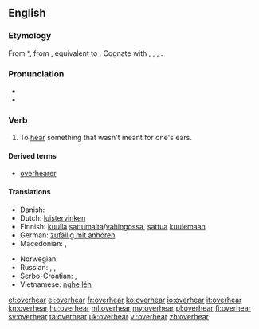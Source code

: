==English==

===Etymology===
From {{etyl|enm}} *{{term||overheren|lang=enm}}, from {{etyl|ang}} {{term|oferhieran|oferhīeran|to overhear, hear, disobey, disregard, neglect|lang=ang}}, equivalent to {{prefix|over|hear}}. Cognate with {{etyl|nl|-}} {{term|overhoren||to hear, hear about|lang=nl}}, {{etyl|de|-}} {{term|überhören||to not hear, ignore|lang=de}}, {{etyl|da|-}} {{term|overhøre||to overhear|lang=da}}, {{etyl|is|-}} {{term|yfirheyra||to hear|lang=is}}.

===Pronunciation===
* {{IPA|/ˈovəɻhiɻ/}}
* {{rhymes|ɪə(ɹ)}}

===Verb===
{{en-verb|overhears|overhearing|overheard}}

# To [[hear]] something that wasn't meant for one's ears.

====Derived terms====
* [[overhearer]]

====Translations====
{{trans-top|To hear something that wasn't meant for one's ears}}
* Danish: {{t+|da|overhøre}}
* Dutch: [[luistervinken]]
* Finnish: [[kuulla]] [[sattumalta]]/[[vahingossa]], [[sattua]] [[kuulla|kuulemaan]]
* German: [[zufällig mit anhören]]
* Macedonian: {{t-|mk|наслушува|tr=naslúšuva}},  {{t-|mk|наслушнува|tr=naslúšnuva}}
{{trans-mid}}
* Norwegian: {{t-|no|overhøre}}
* Russian: {{t+|ru|подслушивать|tr=podslúšivat'}} {{impf}}, {{t+|ru|подслушать|tr=podslúšat'}} {{pf.}}, {{t-|ru|случайно услышать|sc=Cyrl}}
* Serbo-Croatian: {{t-|sh|načuti}},  {{t-|sh|nasluhnuti}}
* Vietnamese: [[nghe lén]]
{{trans-bottom}}

[[et:overhear]]
[[el:overhear]]
[[fr:overhear]]
[[ko:overhear]]
[[io:overhear]]
[[it:overhear]]
[[kn:overhear]]
[[hu:overhear]]
[[ml:overhear]]
[[my:overhear]]
[[pl:overhear]]
[[fi:overhear]]
[[sv:overhear]]
[[ta:overhear]]
[[uk:overhear]]
[[vi:overhear]]
[[zh:overhear]]